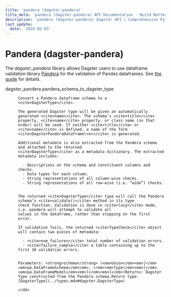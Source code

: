 ```yaml
---
title: 'pandera (dagster-pandera)'
title_meta: 'pandera (dagster-pandera) API Documentation - Build Better Data Pipelines | Python Reference Documentation for Dagster'
description: 'pandera (dagster-pandera) Dagster API | Comprehensive Python API documentation for Dagster, the data orchestration platform. Learn how to build, test, and maintain data pipelines with our detailed guides and examples.'
last_update:
  date: '2025-02-03'
---
```


<div class="section" id="pandera-dagster-pandera">

# Pandera (dagster-pandera)

The <cite>dagster_pandera</cite> library allows Dagster users to use dataframe validation library [Pandera](https://github.com/pandera-dev/pandera) for the validation of Pandas dataframes. See [the guide](https://docs.dagster.io/integrations/libraries/pandera/) for details.

<dl>
    <dt><Link id='dagster_pandera.pandera_schema_to_dagster_type'>dagster_pandera.pandera_schema_to_dagster_type</Link></dt>
    <dd>

    Convert a Pandera dataframe schema to a <cite>DagsterType</cite>.

    The generated Dagster type will be given an automatically generated <cite>name</cite>. The schema’s <cite>title</cite>
    property, <cite>name</cite> property, or class name (in that order) will be used. If neither <cite>title</cite> or
    <cite>name</cite> is defined, a name of the form <cite>DagsterPanderaDataframe\<n></cite> is generated.

    Additional metadata is also extracted from the Pandera schema and attached to the returned
    <cite>DagsterType</cite> as a metadata dictionary. The extracted metadata includes:

      - Descriptions on the schema and constituent columns and checks.
      - Data types for each column.
      - String representations of all column-wise checks.
      - String representations of all row-wise (i.e. “wide”) checks.


    The returned <cite>DagsterType</cite> type will call the Pandera schema’s <cite>validate()</cite> method in its type
    check function. Validation is done in <cite>lazy</cite> mode, i.e. pandera will attempt to validate all
    values in the dataframe, rather than stopping on the first error.

    If validation fails, the returned <cite>TypeCheck</cite> object will contain two pieces of metadata:

      - <cite>num_failures</cite> total number of validation errors.
      - <cite>failure_sample</cite> a table containing up to the first 10 validation errors.


    Parameters: <strong>schema</strong> (<em>Union</em><em>[</em><em>pa.DataFrameSchema</em><em>, </em><em>Type</em><em>[</em><em>pa.DataFrameModel</em><em>]</em><em>]</em>)Returns: Dagster Type constructed from the Pandera schema.Return type: [DagsterType](../types.mdx#dagster.DagsterType)

    </dd>

</dl>
</div>
